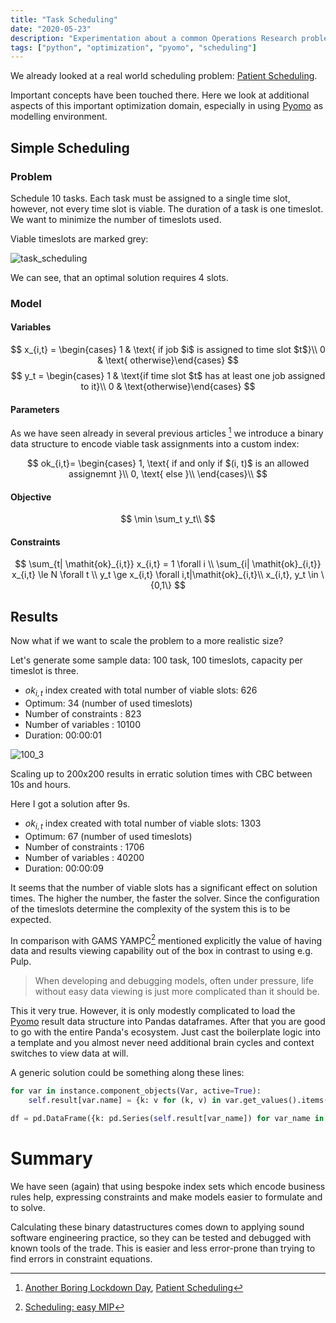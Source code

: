 ```yaml
---
title: "Task Scheduling"
date: "2020-05-23"
description: "Experimentation about a common Operations Research problem, part I."
tags: ["python", "optimization", "pyomo", "scheduling"]
---
```


We already looked at a real world scheduling problem: [Patient Scheduling](../patient_scheduling).

Important concepts have been touched there. Here we look at additional aspects of this important
optimization domain, especially in using [Pyomo](http://www.pyomo.org/) as modelling environment.

## Simple Scheduling

### Problem
Schedule 10 tasks. Each task must be assigned to a single time slot, however, not every time slot is viable.
The duration of a task is one timeslot.
We want to minimize the number of timeslots used.

Viable timeslots are marked grey:

![task_scheduling](task_scheduling.png)

We can see, that an optimal solution requires 4 slots.

### Model

#### Variables
$$
x_{i,t} = \begin{cases} 1 & \text{ if job $i$ is assigned to time slot $t$}\\ 0 & \text{ otherwise}\end{cases}
$$
$$
y_t =  \begin{cases} 1 & \text{if time slot $t$ has at least one job assigned to it}\\ 0 & \text{otherwise}\end{cases}
$$

#### Parameters
As we have seen already in several previous articles [^1] we introduce a binary data structure to encode viable task assignments 
into a custom index:

$$
ok_{i,t}=
\begin{cases}
1, \text{ if and only if $(i, t)$ is an allowed assignemnt }\\
0, \text{ else }\\
\end{cases}\\
$$

#### Objective 
$$
\min \sum_t y_t\\ 
$$

#### Constraints
$$
\sum_{t| \mathit{ok}_{i,t}}  x_{i,t} = 1 \forall i \\ 
\sum_{i| \mathit{ok}_{i,t}} x_{i,t} \le N \forall t \\ 
y_t \ge x_{i,t} \forall i,t|\mathit{ok}_{i,t}\\ 
x_{i,t}, y_t \in \{0,1\}
$$

## Results

Now what if we want to scale the problem to a more realistic size? 

Let's generate some sample data:
100 task, 100 timeslots, capacity per timeslot is three.

- $ok_{i,t}$ index created with total number of viable slots: 626
- Optimum: 34 (number of used timeslots)
- Number of constraints : 823
- Number of variables : 10100
- Duration: 00:00:01

![100_3](100_3.png)

Scaling up to 200x200 results in erratic solution times with CBC between 10s and hours.

Here I got a solution after 9s.
- $ok_{i,t}$ index created with total number of viable slots: 1303
- Optimum: 67 (number of used timeslots)
- Number of constraints : 1706
- Number of variables : 40200
- Duration: 00:00:09

It seems that the number of viable slots has a significant effect on solution times. The higher the number, the
faster the solver. Since the configuration of the timeslots determine the complexity of the system this is to
be expected.

In comparison with GAMS YAMPC[^2] mentioned
explicitly the value of having data and results viewing capability out of the box in contrast to using e.g. Pulp.

> When developing and debugging models, often under pressure, life without easy data viewing is just more complicated than it should be.

This it very true. However, it is only modestly complicated to load the [Pyomo](http://www.pyomo.org/) result data structure into Pandas dataframes.
After that you are good to go with the entire Panda's ecosystem. Just cast the boilerplate logic into a template and you almost
never need  additional brain cycles and context switches to view data at will.

A generic solution could be something along these lines:
```python
for var in instance.component_objects(Var, active=True):
    self.result[var.name] = {k: v for (k, v) in var.get_values().items()}

df = pd.DataFrame({k: pd.Series(self.result[var_name]) for var_name in variables})
```

# Summary
We have seen (again) that using bespoke index sets which encode business rules help, expressing constraints and make
models easier to formulate and to solve. 

Calculating these binary datastructures comes down to applying sound software
engineering practice, so they can be tested and debugged with known tools of the trade. This is easier and
less error-prone than trying to find errors in constraint equations.

[^1]: [Another Boring Lockdown Day](../tiling), [Patient Scheduling](../patient_scheduling)
[^2]: [Scheduling: easy MIP](https://yetanothermathprogrammingconsultant.blogspot.com/2018/08/scheduling-easy-mip.html)
